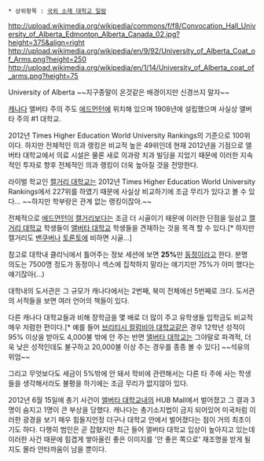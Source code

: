  * 상위항목 : [[국외 소재 대학교 일람]]

http://upload.wikimedia.org/wikipedia/commons/f/f8/Convocation_Hall_University_of_Alberta_Edmonton_Alberta_Canada_02.jpg?height=375&align=right
http://upload.wikimedia.org/wikipedia/en/9/92/University_of_Alberta_Coat_of_Arms.png?height=250
http://upload.wikimedia.org/wikipedia/en/1/14/University_of_Alberta_coat_of_arms.png?height=75

University of Alberta
~~지구종말이 온것같은 배경이지만 신경쓰지 말자~~

[[캐나다]] 앨버타 주의 주도 [[에드먼턴]]에 위치해 있으며 1908년에 설립했으며 사실상 앨버타 주의 #1 대학교.

2012년 Times Higher Education World University Rankings의 기준으로 100위이다. 하지만 전체적인 의과 랭킹은 비교적 높은 49위인데 현재 2012년을 기점으로 앨버타 대학교에서 의료 시설은 물론 새로 의과랑 치과 빌딩을 지었기 때문에 이러한 지속적인 투자로 향후 전체적인 의과 랭킹이 더욱 높아질 것을 전망한다.

라이벌 학교인 [[캘거리 대학교]]는 2012년 Times Higher Education World University Rankings에서 227위를 하였기 때문에 사실상 비교하기에 조금 무리가 있다고 볼 수 있다... ~~하지만 학부랑은 관계 없는 랭킹이잖아.~~

전체적으로 [[에드먼턴]]이 [[캘거리]]보다는 조금 더 시골이기 때문에 이러한 단점을 일삼고 [[캘거리 대학교]] 학생들이 [[앨버타 대학교]] 학생들을 견재하는 것을 목격 할 수 있다.[* 하지만 캘거리도 [[밴쿠버]]나 [[토론토]]에 비하면 시골...]

참고로 대학내 클리닉에서 틀어주는 정보 세션에 보면 '''25%'''만 [[동정]]이라고 한다.  분명 의도는 7500명 정도가 동정이니 섹스에 집착하지 말라는 얘기지만 75%가 이미 했다는 얘기잖아(...)

대학내의 도서관은 그 규모가 캐나다에서는 2번째, 북미 전체에선 5번째로 크다.  도서관의 서적들을 보면 여러 언어의 책들이 있다.

다른 캐나다 대학교들과 비해 장학금을 몇 배로 더 많이 주고 유학생들 입학금도 비교적 매우 저렴한 편이다.[* 예를 들어 [[브리티시 컬럼비아 대학교]]같은 경우 12학년 성적이 95% 이상을 받아도 4,000불 밖에 안 주는 반면 [[앨버타 대학교]]는 그야말로 파격적, 더욱 낮은 성적인데도 불구하고 20,000불 이상 주는 경우를 종종 볼 수 있다] ~~석유의 위엄~~

그리고 무엇보다도 세금이 5%밖에 안 돼서 학비에 관련해서는 다른 타 주에 사는 학생들을 생각해서라도 불평을 하기에는 조금 무리가 없지않아 있다.

2012년 6월 15일에 총기 사건이 [[앨버타 대학교]]내의 HUB Mall에서 벌어졌고 그 결과 3명이 숨지고 1명이 큰 부상을 당했다. 캐나다는 총기소지법이 금지 되어있어 미국처럼 이러한 광경을 보기 매우 힘들지언정 더구나 대학교 안에서 벌어졌다는 점이 거의 최초이기도 하다. 다행히 범인은 곧 잡혔지만 최근 들어 앨버타 대학교 입상이 높아지고 있는데 이러한 사건 때문에 힘겹게 쌓아올린 좋은 이미지를 '안 좋은 쪽으로' 재조명을 받게 될지도 몰라 안타까움이 남을 뿐이다.
